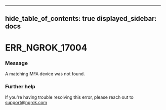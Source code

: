 

---
hide_table_of_contents: true
displayed_sidebar: docs
---


# ERR_NGROK_17004

### Message
A matching MFA device was not found.

<ErrorDetails />



### Further help
If you're having trouble resolving this error, please reach out to [support@ngrok.com](mailto:support@ngrok.com?subject=Help%20with%20ERR_NGROK_17004)

